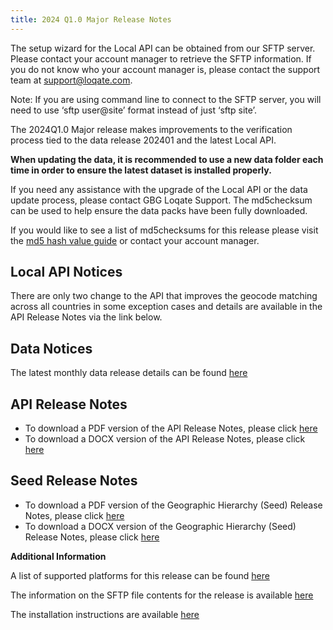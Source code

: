 ```yaml
---
title: 2024 Q1.0 Major Release Notes
---
```


The setup wizard for the Local API can be obtained from our SFTP server. Please contact your account manager to retrieve the SFTP information. If you do not know who your account manager is, please contact the support team at support@loqate.com.

<Note>
  Note: If you are using command line to connect to the SFTP server, you will
  need to use ‘sftp user@site’ format instead of just ‘sftp site’.
</Note>

The 2024Q1.0 Major release makes improvements to the verification process tied to the data release 202401 and the latest Local API.

**When updating the data, it is recommended to use a new data folder each time in order to ensure the latest dataset is installed properly.**

If you need any assistance with the upgrade of the Local API or the data update process, please contact GBG Loqate Support. The md5checksum can be used to help ensure the data packs have been fully downloaded.

If you would like to see a list of md5checksums for this release please visit the [md5 hash value guide](/support/md5-hash-values-guide/) or contact your account manager.

## Local API Notices

There are only two change to the API that improves the geocode matching across all countries in some exception cases and details are available in the API Release Notes via the link below.

## Data Notices

The latest monthly data release details can be found [here](https://support.loqate.com/wp-content/uploads/2024/01/202401-Data-Release-Notes.pdf)

## API Release Notes

- To download a PDF version of the API Release Notes, please click [here](https://support.loqate.com/wp-content/uploads/2024/01/2024Q1.0_API_MajorReleaseNotes.pdf)
- To download a DOCX version of the API Release Notes, please click [here](https://support.loqate.com/wp-content/uploads/2024/01/2024Q1.0_API_MajorReleaseNotes.docx)

## Seed Release Notes

- To download a PDF version of the Geographic Hierarchy (Seed) Release Notes, please click [here](https://support.loqate.com/wp-content/uploads/2024/01/2024Q1.0-Seed-Major-Release-Notes.pdf)
- To download a DOCX version of the Geographic Hierarchy (Seed) Release Notes, please click [here](https://support.loqate.com/wp-content/uploads/2024/01/2024Q1.0_Seed_MajorReleaseNotes.docx)

**Additional Information**

A list of supported platforms for this release can be found [here](/getting-started/platforms/)

The information on the SFTP file contents for the release is available [here](/release-information/sftp-content/)

The installation instructions are available [here](/tutorials/loqate-installation-instructions/)
